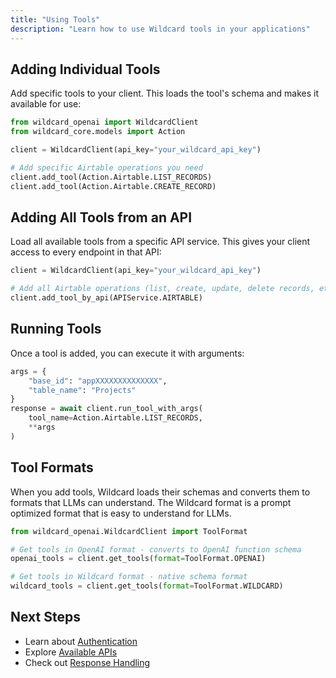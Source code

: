 ```yaml
---
title: "Using Tools"
description: "Learn how to use Wildcard tools in your applications"
---
```


## Adding Individual Tools

Add specific tools to your client. This loads the tool's schema and makes it available for use:

```python
from wildcard_openai import WildcardClient
from wildcard_core.models import Action

client = WildcardClient(api_key="your_wildcard_api_key")

# Add specific Airtable operations you need
client.add_tool(Action.Airtable.LIST_RECORDS)
client.add_tool(Action.Airtable.CREATE_RECORD)
```

## Adding All Tools from an API

Load all available tools from a specific API service. This gives your client access to every endpoint in that API:

```python
client = WildcardClient(api_key="your_wildcard_api_key")

# Add all Airtable operations (list, create, update, delete records, etc.)
client.add_tool_by_api(APIService.AIRTABLE)
```

## Running Tools

Once a tool is added, you can execute it with arguments:

```python
args = {
    "base_id": "appXXXXXXXXXXXXXX",
    "table_name": "Projects"
}
response = await client.run_tool_with_args(
    tool_name=Action.Airtable.LIST_RECORDS,
    **args
)
```

## Tool Formats

When you add tools, Wildcard loads their schemas and converts them to formats that LLMs can understand.
<Note>
The Wildcard format is a prompt optimized format that is easy to understand for LLMs.
</Note>

```python
from wildcard_openai.WildcardClient import ToolFormat

# Get tools in OpenAI format - converts to OpenAI function schema
openai_tools = client.get_tools(format=ToolFormat.OPENAI)

# Get tools in Wildcard format - native schema format
wildcard_tools = client.get_tools(format=ToolFormat.WILDCARD)
```

## Next Steps

- Learn about [Authentication](/authentication/overview)
- Explore [Available APIs](/tools/overview)
- Check out [Response Handling](/core/processed-response) 
